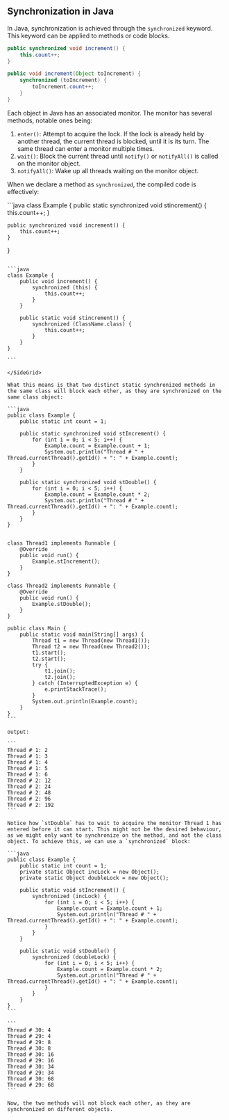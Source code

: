 ## Synchronization in Java

In Java, synchronization is achieved through the `synchronized` keyword. This keyword can be applied to methods or code blocks.

```java
public synchronized void increment() {
    this.count++;
}

public void increment(Object toIncrement) {
    synchronized (toIncrement) {
        toIncrement.count++;
    }
}
```

Each object in Java has an associated monitor. The monitor has several methods, notable ones being:

1. `enter()`: Attempt to acquire the lock. If the lock is already held by another thread, the current thread is blocked, until it is its turn. The same thread can enter a monitor multiple times.
2. `wait()`: Block the current thread until `notify()` or `notifyAll()` is called on the monitor object.
3. `notifyAll()`: Wake up all threads waiting on the monitor object.

When we declare a method as `synchronized`, the compiled code is effectively:

<SideGrid>
```java
class Example {
    public static synchronized void stincrement() {
        this.count++;
    }

    public synchronized void increment() {
        this.count++;
    }

}

````

```java
class Example {
    public void increment() {
        synchronized (this) {
            this.count++;
        }
    }

    public static void stincrement() {
        synchronized (ClassName.class) {
            this.count++;
        }
    }
}

```

</SideGrid>

What this means is that two distinct static synchronized methods in the same class will block each other, as they are synchronized on the same class object:

```java
public class Example {
    public static int count = 1;

    public static synchronized void stIncrement() {
        for (int i = 0; i < 5; i++) {
            Example.count = Example.count + 1;
            System.out.println("Thread # " + Thread.currentThread().getId() + ": " + Example.count);
        }
    }

    public static synchronized void stDouble() {
        for (int i = 0; i < 5; i++) {
            Example.count = Example.count * 2;
            System.out.println("Thread # " + Thread.currentThread().getId() + ": " + Example.count);
        }
    }
}


class Thread1 implements Runnable {
    @Override
    public void run() {
        Example.stIncrement();
    }
}

class Thread2 implements Runnable {
    @Override
    public void run() {
        Example.stDouble();
    }
}

public class Main {
    public static void main(String[] args) {
        Thread t1 = new Thread(new Thread1());
        Thread t2 = new Thread(new Thread2());
        t1.start();
        t2.start();
        try {
            t1.join();
            t2.join();
        } catch (InterruptedException e) {
            e.printStackTrace();
        }
        System.out.println(Example.count);
    }
}
```

output:

```
Thread # 1: 2
Thread # 1: 3
Thread # 1: 4
Thread # 1: 5
Thread # 1: 6
Thread # 2: 12
Thread # 2: 24
Thread # 2: 48
Thread # 2: 96
Thread # 2: 192
```

Notice how `stDouble` has to wait to acquire the monitor Thread 1 has entered before it can start. This might not be the desired behaviour, as we might only want to synchronize on the method, and not the class object. To achieve this, we can use a `synchronized` block:

```java
public class Example {
    public static int count = 1;
    private static Object incLock = new Object();
    private static Object doubleLock = new Object();

    public static void stIncrement() {
        synchronized (incLock) {
            for (int i = 0; i < 5; i++) {
                Example.count = Example.count + 1;
                System.out.println("Thread # " + Thread.currentThread().getId() + ": " + Example.count);
            }
        }
    }

    public static void stDouble() {
        synchronized (doubleLock) {
            for (int i = 0; i < 5; i++) {
                Example.count = Example.count * 2;
                System.out.println("Thread # " + Thread.currentThread().getId() + ": " + Example.count);
            }
        }
    }
}
```

```
Thread # 30: 4
Thread # 29: 4
Thread # 29: 8
Thread # 30: 8
Thread # 30: 16
Thread # 29: 16
Thread # 30: 34
Thread # 29: 34
Thread # 30: 68
Thread # 29: 68
```

Now, the two methods will not block each other, as they are synchronized on different objects.

